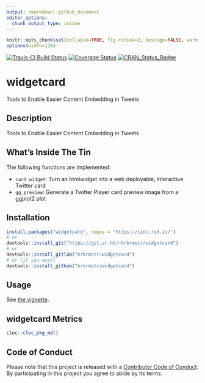 ```yaml
---
output: rmarkdown::github_document
editor_options: 
  chunk_output_type: inline
---
```

```r
knitr::opts_chunk$set(collapse=TRUE, fig.retina=2, message=FALSE, warning=FALSE)
options(width=120)
```

[![Travis-CI Build Status](https://travis-ci.org/hrbrmstr/widgetcard.svg?branch=master)](https://travis-ci.org/hrbrmstr/widgetcard) 
[![Coverage Status](https://codecov.io/gh/hrbrmstr/widgetcard/branch/master/graph/badge.svg)](https://codecov.io/gh/hrbrmstr/widgetcard)
[![CRAN_Status_Badge](https://www.r-pkg.org/badges/version/widgetcard)](https://cran.r-project.org/package=widgetcard)

# widgetcard

Tools to Enable Easier Content Embedding in Tweets

## Description

Tools to Enable Easier Content Embedding in Tweets

## What's Inside The Tin

The following functions are implemented:

- `card_widget`:	Turn an htmlwidget into a web deployable, interactive Twitter card
- `gg_preview`:	Generate a Twitter Player card preview image from a ggplot2 plot

## Installation

```r
install.packages("widgetcard", repos = "https://cinc.rud.is/")
# or
devtools::install_git("https://git.sr.ht/~hrbrmstr/widgetcard")
# or 
devtools::install_gitlab("hrbrmstr/widgetcard")
# or (if you must)
devtools::install_github("hrbrmstr/widgetcard")
```

## Usage

See [the vignette](https://rud.is/dl/creating-interactive-player-cards.html).

## widgetcard Metrics

```r
cloc::cloc_pkg_md()
```

## Code of Conduct

Please note that this project is released with a [Contributor Code of Conduct](CONDUCT.md). 
By participating in this project you agree to abide by its terms.
